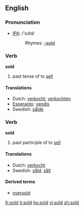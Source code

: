 {{see|şold}}

==English==
===Pronunciation===
*[[w:IPA|IPA]]: /'sɔld/
*:Rhymes: [[Rhymes:English:-əʊld|-əʊld]]

===Verb===
'''sold'''
# past tense of to [[sell]]

====Translations====
*Dutch: [[verkocht]], [[verkochten]]
*[[Esperanto]]: [[vendis]]
*Swedish: [[sålde]]

===Verb===
'''sold'''
# past participle of to [[sell]]

====Translations====
*Dutch: [[verkocht]]
*Swedish: [[såld]]; [[sålt]]

====Derived terms====
* [[oversold]]

[[fr:sold]]
[[it:sold]]
[[hu:sold]]
[[vi:sold]]
[[zh:sold]]
